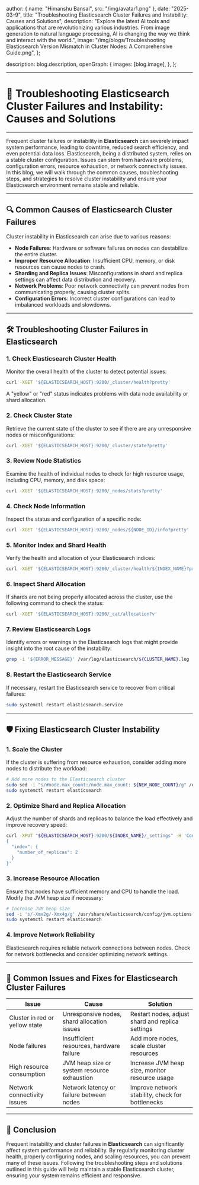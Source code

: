 
  author: { name: "Himanshu Bansal", src: "/img/avatar1.png" },
  date: "2025-03-9",
  title: "Troubleshooting Elasticsearch Cluster Failures and Instability: Causes and Solutions",
  description:
    "Explore the latest AI tools and applications that are revolutionizing various industries. From image generation to natural language processing, AI is changing the way we think and interact with the world.",
  image:
    "/img/blogs/Troubleshooting Elasticsearch Version Mismatch in Cluster Nodes: A Comprehensive Guide.png",
};

  description: blog.description,
  openGraph: {
    images: [blog.image],
  },
};

---
# 🚨 **Troubleshooting Elasticsearch Cluster Failures and Instability: Causes and Solutions**
---

Frequent cluster failures or instability in **Elasticsearch** can severely impact system performance, leading to downtime, reduced search efficiency, and even potential data loss. Elasticsearch, being a distributed system, relies on a stable cluster configuration. Issues can stem from hardware problems, configuration errors, resource exhaustion, or network connectivity issues. In this blog, we will walk through the common causes, troubleshooting steps, and strategies to resolve cluster instability and ensure your Elasticsearch environment remains stable and reliable.

---

## 🔍 **Common Causes of Elasticsearch Cluster Failures**

Cluster instability in Elasticsearch can arise due to various reasons:
- **Node Failures**: Hardware or software failures on nodes can destabilize the entire cluster.
- **Improper Resource Allocation**: Insufficient CPU, memory, or disk resources can cause nodes to crash.
- **Sharding and Replica Issues**: Misconfigurations in shard and replica settings can affect data distribution and recovery.
- **Network Problems**: Poor network connectivity can prevent nodes from communicating properly, causing cluster splits.
- **Configuration Errors**: Incorrect cluster configurations can lead to imbalanced workloads and slowdowns.

---

## 🛠️ **Troubleshooting Cluster Failures in Elasticsearch**

### 1. **Check Elasticsearch Cluster Health**
Monitor the overall health of the cluster to detect potential issues:
```bash
curl -XGET '${ELASTICSEARCH_HOST}:9200/_cluster/health?pretty'
```
A "yellow" or "red" status indicates problems with data node availability or shard allocation.

### 2. **Check Cluster State**
Retrieve the current state of the cluster to see if there are any unresponsive nodes or misconfigurations:
```bash
curl -XGET '${ELASTICSEARCH_HOST}:9200/_cluster/state?pretty'
```

### 3. **Review Node Statistics**
Examine the health of individual nodes to check for high resource usage, including CPU, memory, and disk space:
```bash
curl -XGET '${ELASTICSEARCH_HOST}:9200/_nodes/stats?pretty'
```

### 4. **Check Node Information**
Inspect the status and configuration of a specific node:
```bash
curl -XGET '${ELASTICSEARCH_HOST}:9200/_nodes/${NODE_ID}/info?pretty'
```

### 5. **Monitor Index and Shard Health**
Verify the health and allocation of your Elasticsearch indices:
```bash
curl -XGET '${ELASTICSEARCH_HOST}:9200/_cluster/health/${INDEX_NAME}?pretty'
```

### 6. **Inspect Shard Allocation**
If shards are not being properly allocated across the cluster, use the following command to check the status:
```bash
curl -XGET '${ELASTICSEARCH_HOST}:9200/_cat/allocation?v'
```

### 7. **Review Elasticsearch Logs**
Identify errors or warnings in the Elasticsearch logs that might provide insight into the root cause of the instability:
```bash
grep -i '${ERROR_MESSAGE}' /var/log/elasticsearch/${CLUSTER_NAME}.log
```

### 8. **Restart the Elasticsearch Service**
If necessary, restart the Elasticsearch service to recover from critical failures:
```bash
sudo systemctl restart elasticsearch.service
```

---

## 🛡️ **Fixing Elasticsearch Cluster Instability**

### 1. **Scale the Cluster**
If the cluster is suffering from resource exhaustion, consider adding more nodes to distribute the workload:
```bash
# Add more nodes to the Elasticsearch cluster
sudo sed -i "s/#node.max_count:/node.max_count: ${NEW_NODE_COUNT}/g" /etc/elasticsearch/elasticsearch.yml
sudo systemctl restart elasticsearch
```

### 2. **Optimize Shard and Replica Allocation**
Adjust the number of shards and replicas to balance the load effectively and improve recovery speed:
```bash
curl -XPUT "${ELASTICSEARCH_HOST}:9200/${INDEX_NAME}/_settings" -H 'Content-Type: application/json' -d'
{
  "index": {
    "number_of_replicas": 2
  }
}'
```

### 3. **Increase Resource Allocation**
Ensure that nodes have sufficient memory and CPU to handle the load. Modify the JVM heap size if necessary:
```bash
# Increase JVM heap size
sed -i 's/-Xmx2g/-Xmx4g/g' /usr/share/elasticsearch/config/jvm.options
sudo systemctl restart elasticsearch
```

### 4. **Improve Network Reliability**
Elasticsearch requires reliable network connections between nodes. Check for network bottlenecks and consider optimizing network settings.

---

## 🔄 **Common Issues and Fixes for Elasticsearch Cluster Failures**

| **Issue**                              | **Cause**                                      | **Solution**                                      |
|----------------------------------------|------------------------------------------------|---------------------------------------------------|
| Cluster in red or yellow state         | Unresponsive nodes, shard allocation issues    | Restart nodes, adjust shard and replica settings  |
| Node failures                          | Insufficient resources, hardware failure       | Add more nodes, scale cluster resources           |
| High resource consumption              | JVM heap size or system resource exhaustion    | Increase JVM heap size, monitor resource usage    |
| Network connectivity issues            | Network latency or failure between nodes       | Improve network stability, check for bottlenecks  |

---

## 🚀 **Conclusion**

Frequent instability and cluster failures in **Elasticsearch** can significantly affect system performance and reliability. By regularly monitoring cluster health, properly configuring nodes, and scaling resources, you can prevent many of these issues. Following the troubleshooting steps and solutions outlined in this guide will help maintain a stable Elasticsearch cluster, ensuring your system remains efficient and responsive.
